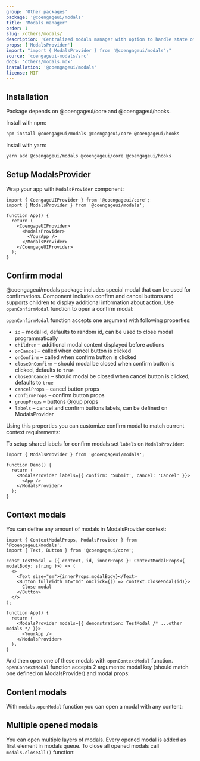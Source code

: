 ```yaml
---
group: 'Other packages'
package: '@coengageui/modals'
title: 'Modals manager'
order: 1
slug: /others/modals/
description: 'Centralized modals manager with option to handle state of multi-step modals'
props: ['ModalsProvider']
import: "import { ModalsProvider } from '@coengageui/modals';"
source: 'coengageui-modals/src'
docs: 'others/modals.mdx'
installation: '@coengageui/modals'
license: MIT
---
```



## Installation

Package depends on @coengageui/core and @coengageui/hooks.

Install with npm:

```sh
npm install @coengageui/modals @coengageui/core @coengageui/hooks
```

Install with yarn:

```sh
yarn add @coengageui/modals @coengageui/core @coengageui/hooks
```

## Setup ModalsProvider

Wrap your app with `ModalsProvider` component:

```tsx
import { CoengageUIProvider } from '@coengageui/core';
import { ModalsProvider } from '@coengageui/modals';

function App() {
  return (
    <CoengageUIProvider>
      <ModalsProvider>
        <YourApp />
      </ModalsProvider>
    </CoengageUIProvider>
  );
}
```

## Confirm modal

@coengageui/modals package includes special modal that can be used for confirmations.
Component includes confirm and cancel buttons and supports children to display additional
information about action. Use `openConfirmModal` function to open a confirm modal:

<Demo data={ModalsDemos.confirm} />

`openConfirmModal` function accepts one argument with following properties:

- `id` – modal id, defaults to random id, can be used to close modal programmatically
- `children` – additional modal content displayed before actions
- `onCancel` – called when cancel button is clicked
- `onConfirm` – called when confirm button is clicked
- `closeOnConfirm` – should modal be closed when confirm button is clicked, defaults to `true`
- `closeOnCancel` – should modal be closed when cancel button is clicked, defaults to `true`
- `cancelProps` – cancel button props
- `confirmProps` – confirm button props
- `groupProps` – buttons [Group](/core/group/) props
- `labels` – cancel and confirm buttons labels, can be defined on ModalsProvider

Using this properties you can customize confirm modal to match current context requirements:

<Demo data={ModalsDemos.confirmCustomize} />

To setup shared labels for confirm modals set `labels` on `ModalsProvider`:

```tsx
import { ModalsProvider } from '@coengageui/modals';

function Demo() {
  return (
    <ModalsProvider labels={{ confirm: 'Submit', cancel: 'Cancel' }}>
      <App />
    </ModalsProvider>
  );
}
```

## Context modals

You can define any amount of modals in ModalsProvider context:

```tsx
import { ContextModalProps, ModalsProvider } from '@coengageui/modals';
import { Text, Button } from '@coengageui/core';

const TestModal = ({ context, id, innerProps }: ContextModalProps<{ modalBody: string }>) => (
  <>
    <Text size="sm">{innerProps.modalBody}</Text>
    <Button fullWidth mt="md" onClick={() => context.closeModal(id)}>
      Close modal
    </Button>
  </>
);

function App() {
  return (
    <ModalsProvider modals={{ demonstration: TestModal /* ...other modals */ }}>
      <YourApp />
    </ModalsProvider>
  );
}
```

And then open one of these modals with `openContextModal` function.
`openContextModal` function accepts 2 arguments: modal key (should match one defined on ModalsProvider) and modal props:

<Demo data={ModalsDemos.context} />

## Content modals

With `modals.openModal` function you can open a modal with any content:

<Demo data={ModalsDemos.content} />

## Multiple opened modals

You can open multiple layers of modals. Every opened modal is added as first element in modals queue.
To close all opened modals call `modals.closeAll()` function:

<Demo data={ModalsDemos.multipleSteps} />

